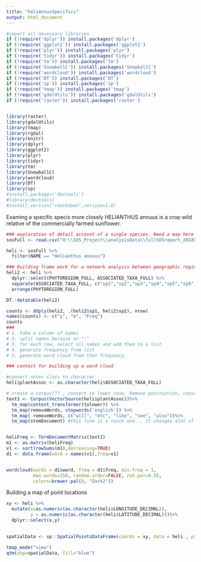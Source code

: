 ```yaml
---
title: "heliAnnusSpecifics"
output: html_document
---
```


```r
#import all necessary libraries
if (!require('dplyr')) install.packages('dplyr')
if (!require('ggplot2')) install.packages('ggplot2')
if (!require('plyr')) install.packages('plyr')
if (!require('tidyr')) install.packages('tidyr')
if (!require('tm')) install.packages('tm')
if (!require('SnowballC')) install.packages('SnowballC')
if (!require('wordcloud')) install.packages('wordcloud')
if (!require('DT')) install.packages('DT')
if (!require('sp')) install.packages('sp')
if (!require('tmap')) install.packages('tmap')
if (!require('gdalUtils')) install.packages('gdalUtils')
if (!require('raster')) install.packages('raster')


library(raster)
library(gdalUtils)
library(tmap)
library(rgdal)
library(knitr)
library(dplyr)
library(ggplot2)
library(plyr)
library(tidyr)
library(tm)
library(SnowballC)
library(wordcloud)
library(DT)
library(sp)
#install.packages('devtools')
#library(devtools)
#install_version("rmarkdown",version=1.8)

```




Examing a specific specis more closely 
HELIANTHUS annuus is a crop wild relative of the commercially farmed sunflower. 

```r
### exploration of detail account of a single species. Need a map here 
sosFull <- read.csv("H:\\SOS_Project\\analysisData\\fullSOSreport_20180614.csv")

heli <- sosFull %>%
  filter(NAME == "Helianthus annuus")

```

```r

### building frame work for a network analysis between geographic region and plant associations 
heli2 <- heli %>%
  dplyr::select(PHYTOREGION_FULL, ASSOCIATED_TAXA_FULL) %>%
  separate(ASSOCIATED_TAXA_FULL, c("sp1","sp2","sp3","sp4","sp5","sp6","sp7","sp8","sp9","sp10","sp11","sp12","sp13","sp14","sp15","sp16"), sep=":") %>%
  arrange(PHYTOREGION_FULL)

DT::datatable(heli2)

counts <- ddply(heli2, .(heli2$sp1, heli2$sp2), nrow)
names(counts) <- c("y", "m", "Freq")
counts
###
# 1. take a column of names 
# 2. split names because on ":"
# 3. for each row, select all names and add them to a list 
# 4. generate frequency from list 
# 5. generate word cloud from that frequency. 
```

```r
### contect for building up a word cloud 

#convert notes class to character
heli$plantAssoc <- as.character(heli$ASSOCIATED_TAXA_FULL)

# create a corpus??? , convert to lower case, Remove punctuation, convert to plain text and remove stopwords, preform stemming 
text1 <- Corpus(VectorSource(heli$plantAssoc))%>%
  tm_map(content_transformer(tolower)) %>%
  tm_map(removeWords, stopwords('english')) %>%
  tm_map( removeWords, c("will", "etc", "like", "see", "also"))%>%
  tm_map(stemDocument) #this line is a touch one... It changes alot of the words and I had to manuel correct some I probably missed a few 


heliFreq <- TermDocumentMatrix(text1)
m1 <- as.matrix(heliFreq)
v1 <- sort(rowSums(m1),decreasing=TRUE)
d1 <- data.frame(word = names(v1),freq=v1)


wordcloud(words = d1$word, freq = d1$freq, min.freq = 1,
          max.words=150, random.order=FALSE, rot.per=0.35, 
          colors=brewer.pal(8, "Dark2"))

```

Building a map of point locations 
```r
xy <- heli %>% 
  mutate(x=as.numeric(as.character(heli$LONGITUDE_DECIMAL)), 
         y = as.numeric(as.character(heli$LATITUDE_DECIMAL)))%>%
  dplyr::select(x,y)
  

spatialData <- sp::SpatialPointsDataFrame(coords = xy, data = heli , proj4string = CRS("+proj=longlat +ellps=WGS84 +datum=WGS84 +no_defs"))

tmap_mode("view")
qtm(shp=spatialData, fill="blue")
```
